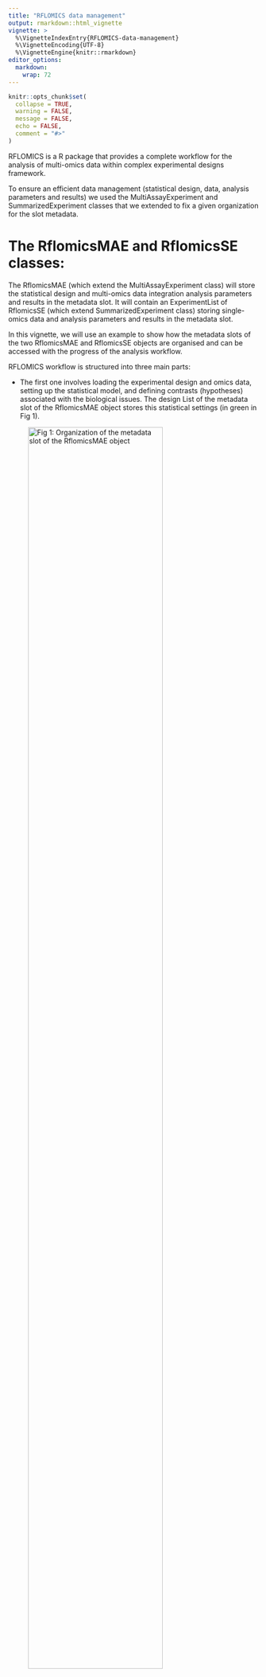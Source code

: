 ```yaml
---
title: "RFLOMICS data management"
output: rmarkdown::html_vignette
vignette: >
  %\VignetteIndexEntry{RFLOMICS-data-management}
  %\VignetteEncoding{UTF-8}
  %\VignetteEngine{knitr::rmarkdown}
editor_options: 
  markdown: 
    wrap: 72
---
```


```r
knitr::opts_chunk$set(
  collapse = TRUE,
  warning = FALSE,
  message = FALSE,
  echo = FALSE,
  comment = "#>"
)

```

RFLOMICS is a R package that provides a complete workflow for the
analysis of multi-omics data within complex experimental designs
framework.

To ensure an efficient data management (statistical design, data,
analysis parameters and results) we used the MultiAssayExperiment and
SummarizedExperiment classes that we extended to fix a given
organization for the slot metadata.

# The RflomicsMAE and RflomicsSE classes:

The RflomicsMAE (which extend the MultiAssayExperiment class) will store
the statistical design and multi-omics data integration analysis
parameters and results in the metadata slot. It will contain an
ExperimentList of RflomicsSE (which extend SummarizedExperiment class)
storing single-omics data and analysis parameters and results in the
metadata slot.

In this vignette, we will use an example to show how the metadata slots
of the two RflomicsMAE and RflomicsSE objects are organised and can be
accessed with the progress of the analysis workflow.

RFLOMICS workflow is structured into three main parts:

-   The first one involves loading the experimental design and omics
    data, setting up the statistical model, and defining contrasts
    (hypotheses) associated with the biological issues. The design List
    of the metadata slot of the RflomicsMAE object stores this
    statistical settings (in green in Fig 1).

![Fig 1: Organization of the metadata slot of the RflomicsMAE
object](Images/DM_RflomicsMAE-design.png){width="80%"}

-   The second part allows for complete single-omics analysis for each
    dataset. Both raw and processed omic datasets are stored in the
    ExperimentList as RflomicsSE. For each analysis step, settings and
    results are stored (in green in Fig 2)

    -   i- Quality control to check for batch effects or identify
        outlier samples:

    -   ii- The DataProcessing List of the metadata slot keeps
        pre-processing which may include filtering, normalization,
        and/or transformation.

    -   iii- The DiffExpAnal List of the metadata slot stores the
        Differential expression analysis settings and results.

    -   vi- The CoExpAnal List of the metadata slot stores co-expression
        analysis on differentially expressed entities settings and
        results.

    -   vii- DiffExpEnrichAnal and CoExpEnrichAnal List of the metadata
        slot keeps Functional enrichment analysis results and settings
        for respectively the Differential expression analysis and
        CoExpression analysis.

![Fig 2: Organization of the metadata slot of the RflomicsSE
objects](Images/DM_RflomicsSE-overview.png){width="100%"}

-   The third part is the multi-omics integration, with two proposed
    methods: a supervised approach using the MixOmics package (DIABLO),
    and an unsupervised approach using MOFA2. (settings and results
    stored in RflomicsMAE object)

![Fig 3: storage of multi-omics integration settings and results in the
metadata slot of the RflomicsMAE
object](Images/DM_RflomicsMAE-integration.png){width="80%"}

As you will see, this analysis workflow is implemented as methods of the
two classes (RflomicsMAE and RflomicsSE), providing a generic interface
regardless of the type of omics data being analyzed (RNAseq, proteomics,
metabolomics, etc.). This methods will return the same class of object
(RflomicsSE or RflomicsMAE) as the entry object type with the metadata
slot enriched with the parameters and results. We also defined getter
and setter to access this objects.

# Setter and getter for the RflomicsMAE and RflomicsSE metadata slots:

## Instantiate a RflomicsMAE from MAE:

In this example we will Instantiate a RflomicsMAE object from an existing MAE object and a design data.frame.

```r
library(RFLOMICS)
```

```r
data(ecoseed)

factorInfo <- data.frame(
  "factorName"   = c("Repeat", "temperature", "imbibition"),
  "factorRef"    = c("rep1", "Low", "DS"),
  "factorType"   = c("batch", "Bio", "Bio"),
  "factorLevels" = c("rep1,rep2,rep3", "Low,Medium,Elevated", "DS,EI,LI")
)

# create rflomicsMAE object with ecoseed data
testObject <- RFLOMICS::createRflomicsMAE(
  projectName = "Tests",
  omicsData   = list(ecoseed.df$RNAtest, ecoseed.df$protetest, ecoseed.df$metatest),
  omicsNames  = c("RNAtest", "protetest", "metatest"),
  omicsTypes  = c("RNAseq","proteomics","metabolomics"),
  ExpDesign   = ecoseed.df$design,
  factorInfo   = factorInfo)
names(testObject) <- c("RNAtest", "protetest", "metatest")

```

### Statistical settings

- set the model formulae

```r
# generate the model formulae
form <- generateModelFormulae(testObject)

# set the model formulae
testObject <- setModelFormula(testObject, form[2])

# get the m model formulae
getModelFormula(testObject)
```

- set contrasts:

```r
# generate the possible contrasts
possibleContrasts <- generateExpressionContrast(testObject)

# set the contrasts
testObject <- setSelectedContrasts(testObject, 
                                   contrastList = possibleContrasts$averaged[1:3])

# get the contrasts
getSelectedContrasts(testObject)
```


## Set and get Single-Omic analysis settings and results

- Pre-processing of data: normalization and transformation settings and results

```r

# Noramlize and transform proteomics and metabolomics data 
testObject <- runNormalization(testObject, 
                               SE.name = "metatest", 
                               normMethod = "median") |>
    runTransformData(SE.name = "metatest", transformMethod = "log2") |>
    runTransformData(SE.name = "protetest", transformMethod = "log2") |>
    runOmicsPCA(SE.name = "metatest")

# Access the normalization settings
getNormSettings(testObject[["metatest"]])

# Noramlize RNAseq data
testObject <- filterLowAbundance(testObject, SE.name = "RNAtest", 
                                 filterMethod = "CPM",
                                 filterStrategy = "NbReplicates",
                                 cpmCutoff = 5) |>
    runNormalization(SE.name = "RNAtest", normMethod = "TMM")

getFilteredFeatures(testObject[["RNAtest"]])[1:10]
```

It is important to note that none of the data are directly transformed
in the assay, except if specifically asked by the user with setting the
argument `modifyAssay` to TRUE. This way, you can always change your
mind and test several normalization or transformation processes.

You can access all results and plot them.

```r
plotOmicsPCA(testObject[["metatest"]], raw = "raw")
plotOmicsPCA(testObject[["metatest"]], raw = "norm")
```

```r
plotDataDistribution(testObject[["metatest"]], raw = TRUE)
plotDataDistribution(testObject[["metatest"]], raw = FALSE)
```

- Differential analysis: settings and results

```r
# run differential analysis on RNAseq data
testObject <- runDiffAnalysis(testObject, SE.name = "RNAtest")

# access to the settings
getDiffSettings(testObject, SE.name = "RNAtest")

# plot results as volcano
plotDiffAnalysis(testObject, 
                 SE.name = "RNAtest", 
                 contrastName = "(temperatureMedium - temperatureLow) in mean", 
                 typeofplots = "volcano")

# as boxplot for a given gene
plotBoxplotDE(testObject[["RNAtest"]], 
              features = "AT4G04810")

```

## Set and get Multi-Omics integration analysis settings and results 

The multi-omics step in RFLOMICS takes two steps: the preparation of the
object, based on the user-selected method, and the actual run of the
selected method. This is done using `prepareForIntegration` and
`runOmicsIntegration`. In this example, we will use only the proteomics
and metabolomics dataset with the mixOmics package (block.plsda
function).

`prepareForIntegration` does not return a RflomicsMAE object, it returns
the corresponding type to be an input for either MOFA2 or mixOmics
functions.

```r
listIntegration <- prepareForIntegration(testObject, 
                                         omicsNames = c("metatest", "protetest"),
                                         method = "mixOmics"
)

testObject <- runOmicsIntegration(object = testObject, 
                                  preparedObject = listIntegration, 
                                  method = "mixOmics", 
                                  selectedResponse = "temperature", 
                                  ncomp = 3)
```

Visualizing results is made through the original package functions.

```r
mixOmics::plotIndiv(getMixOmics(testObject, response = "temperature"))
```



